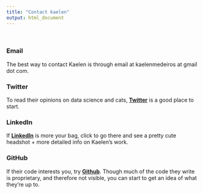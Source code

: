 ```yaml
---
title: "Contact kaelen"
output: html_document
---
```

<br>

### Email
The best way to contact Kaelen is through email at kaelenmedeiros at gmail dot com. <br>

### Twitter
To read their opinions on data science and cats, [**Twitter**](http://twitter.com/kaelen_medeiros) is a good place to start. <br>
 
### LinkedIn
If [**LinkedIn**](https://www.linkedin.com/in/kaelen-medeiros-b0aab547/) is more your bag, click to go there and see a pretty cute headshot + more detailed info on Kaelen's work. <br>

### GitHub
If their code interests you, try [**Github**](http://github.com/klmedeiros). Though much of the code they write is proprietary, and therefore not visible, you can start to get an idea of what they're up to. 
